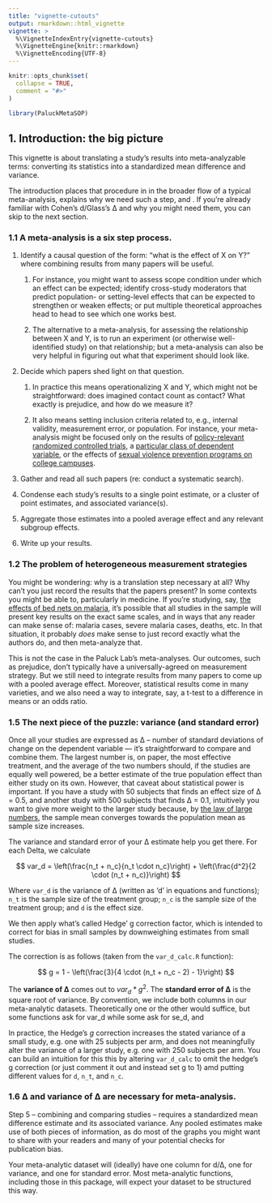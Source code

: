 ```yaml
---
title: "vignette-cutouts"
output: rmarkdown::html_vignette
vignette: >
  %\VignetteIndexEntry{vignette-cutouts}
  %\VignetteEngine{knitr::rmarkdown}
  %\VignetteEncoding{UTF-8}
---
```


```r
knitr::opts_chunk$set(
  collapse = TRUE,
  comment = "#>"
)
```

```r
library(PaluckMetaSOP)
```

## 1. Introduction: the big picture

This vignette is about translating a study's results into meta-analyzable terms: converting its statistics into a standardized mean difference and variance.

The introduction places that procedure in in the broader flow of a typical meta-analysis, explains why we need such a step, and . If you're already familiar with Cohen's d/Glass's ∆ and why you might need them, you can skip to the next section.

### 1.1 A meta-analysis is a six step process.

1)  Identify a causal question of the form: "what is the effect of X on Y?" where combining results from many papers will be useful.

    1)  For instance, you might want to assess scope condition under which an effect can be expected; identify cross-study moderators that predict population- or setting-level effects that can be expected to strengthen or weaken effects; or put multiple theoretical approaches head to head to see which one works best.

    2)  The alternative to a meta-analysis, for assessing the relationship between X and Y, is to run an experiment (or otherwise well-identified study) on that relationship; but a meta-analysis can also be very helpful in figuring out what that experiment should look like.

2)  Decide which papers shed light on that question.

    1)  In practice this means operationalizing X and Y, which might not be straightforward: does imagined contact count as contact? What exactly is prejudice, and how do we measure it?

    2)  It also means setting inclusion criteria related to, e.g., internal validity, measurement error, or population. For instance, your meta-analysis might be focused only on the results of [policy-relevant randomized controlled trials](https://www.cambridge.org/core/journals/behavioural-public-policy/article/contact-hypothesis-reevaluated/142C913E7FA9E121277B29E994124EC5), a [particular class of dependent variable](https://osf.io/a7g95/), or the effects of [sexual violence prevention programs on college campuses](https://www.jahonline.org/article/S1054-139X(23)00117-9/abstract).

3)  Gather and read all such papers (re: conduct a systematic search).

4)  Condense each study's results to a single point estimate, or a cluster of point estimates, and associated variance(s).

5)  Aggregate those estimates into a pooled average effect and any relevant subgroup effects.

6)  Write up your results.

### 1.2 The problem of heterogeneous measurement strategies

You might be wondering: why is a translation step necessary at all? Why can't you just record the results that the papers present? In some contexts you might be able to, particularly in medicine. If you're studying, say, [the effects of bed nets on malaria](https://www.cochrane.org/CD000363/INFECTN_insecticide-treated-nets-preventing-malaria), it's possible that all studies in the sample will present key results on the exact same scales, and in ways that any reader can make sense of: malaria cases, severe malaria cases, deaths, etc. In that situation, it probably *does* make sense to just record exactly what the authors do, and then meta-analyze that.

This is not the case in the Paluck Lab's meta-analyses. Our outcomes, such as prejudice, don't typically have a universally-agreed on measurement strategy. But we still need to integrate results from many papers to come up with a pooled average effect. Moreover, statistical results come in many varieties, and we also need a way to integrate, say, a t-test to a difference in means or an odds ratio.

### 1.5 The next piece of the puzzle: variance (and standard error)

Once all your studies are expressed as ∆ – number of standard deviations of change on the dependent variable — it's straightforward to compare and combine them. The largest number is, on paper, the most effective treatment, and the average of the two numbers should, if the studies are equally well powered, be a better estimate of the true population effect than either study on its own. However, that caveat about statistical power is important. If you have a study with 50 subjects that finds an effect size of ∆ = 0.5, and another study with 500 subjects that finds ∆ = 0.1, intuitively you want to give more weight to the larger study because, by [the law of large numbers](https://en.wikipedia.org/wiki/Law_of_large_numbers), the sample mean converges towards the population mean as sample size increases.

The variance and standard error of your ∆ estimate help you get there. For each Delta, we calculate

$$
var_d = \left(\frac{n_t + n_c}{n_t \cdot n_c}\right) + \left(\frac{d^2}{2 \cdot (n_t + n_c)}\right)
$$

Where `var_d` is the variance of ∆ (written as 'd' in equations and functions); `n_t` is the sample size of the treatment group; `n_c` is the sample size of the treatment group; and `d` is the effect size.

We then apply what's called Hedge' g correction factor, which is intended to correct for bias in small samples by downweighing estimates from small studies.

The correction is as follows (taken from the `var_d_calc.R` function):

$$
g = 1 - \left(\frac{3}{4 \cdot (n_t + n_c - 2) - 1}\right)
$$

The **variance of ∆** comes out to $var_d * g^2$. The **standard error of ∆** is the square root of variance. By convention, we include both columns in our meta-analytic datasets. Theoretically one or the other would suffice, but some functions ask for var_d while some ask for se_d, and

In practice, the Hedge's *g* correction increases the stated variance of a small study, e.g. one with 25 subjects per arm, and does not meaningfully alter the variance of a larger study, e.g. one with 250 subjects per arm. You can build an intuition for this this by altering `var_d_calc` to omit the hedge's g correction (or just comment it out and instead set g to 1) amd putting different values for `d`, `n_t`, and `n_c`.

### 1.6 ∆ and variance of ∆ are necessary for meta-analysis.

Step 5 – combining and comparing studies – requires a standardized mean difference estimate and its associated variance. Any pooled estimates make use of both pieces of information, as do most of the graphs you might want to share with your readers and many of your potential checks for publication bias.

Your meta-analytic dataset will (ideally) have one column for d/∆, one for variance, and one for standard error. Most meta-analytic functions, including those in this package, will expect your dataset to be structured this way.
